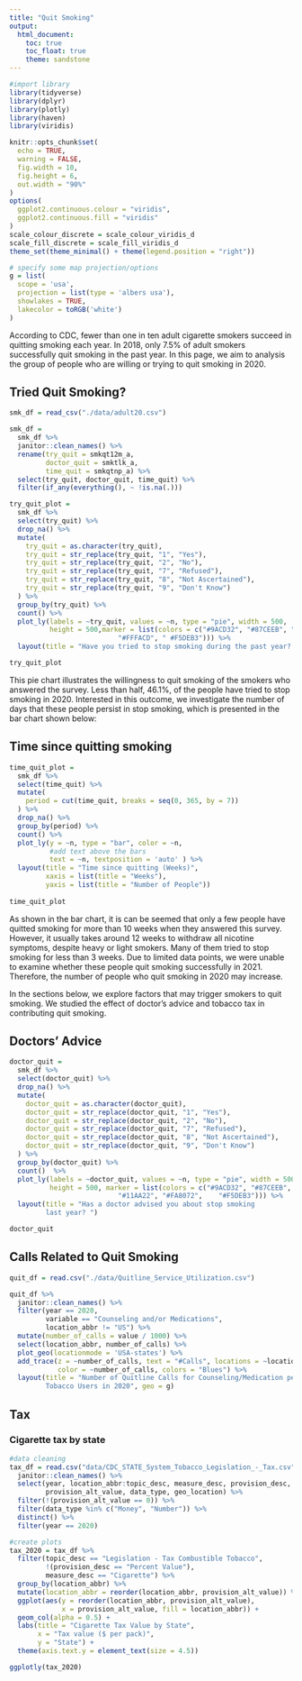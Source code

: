 ```yaml
---
title: "Quit Smoking"
output: 
  html_document:
    toc: true
    toc_float: true
    theme: sandstone
---
```


```r
#import library
library(tidyverse)
library(dplyr)
library(plotly)
library(haven)
library(viridis)

knitr::opts_chunk$set(
  echo = TRUE,
  warning = FALSE,
  fig.width = 10,
  fig.height = 6,
  out.width = "90%"
)
options(
  ggplot2.continuous.colour = "viridis",
  ggplot2.continuous.fill = "viridis"
)
scale_colour_discrete = scale_colour_viridis_d
scale_fill_discrete = scale_fill_viridis_d
theme_set(theme_minimal() + theme(legend.position = "right"))

# specify some map projection/options
g = list(
  scope = 'usa',
  projection = list(type = 'albers usa'),
  showlakes = TRUE,
  lakecolor = toRGB('white')
)
```


According to CDC, fewer than one in ten adult cigarette smokers succeed in quitting smoking each year. In 2018, only 7.5% of adult smokers successfully quit smoking in the past year. In this page, we aim to analysis the group of people who are willing or trying to quit smoking in 2020. 


## Tried Quit Smoking?
```r
smk_df = read_csv("./data/adult20.csv")

smk_df = 
  smk_df %>% 
  janitor::clean_names() %>% 
  rename(try_quit = smkqt12m_a, 
         doctor_quit = smktlk_a, 
         time_quit = smkqtnp_a) %>%
  select(try_quit, doctor_quit, time_quit) %>% 
  filter(if_any(everything(), ~ !is.na(.)))

try_quit_plot = 
  smk_df %>% 
  select(try_quit) %>% 
  drop_na() %>% 
  mutate(
    try_quit = as.character(try_quit),
    try_quit = str_replace(try_quit, "1", "Yes"),
    try_quit = str_replace(try_quit, "2", "No"),
    try_quit = str_replace(try_quit, "7", "Refused"),
    try_quit = str_replace(try_quit, "8", "Not Ascertained"),
    try_quit = str_replace(try_quit, "9", "Don't Know")
  ) %>% 
  group_by(try_quit) %>% 
  count() %>% 
  plot_ly(labels = ~try_quit, values = ~n, type = "pie", width = 500, 
          height = 500,marker = list(colors = c("#9ACD32", "#87CEEB", "#FA8072", 
                           "#FFFACD", "	#F5DEB3"))) %>% 
  layout(title = "Have you tried to stop smoking during the past year? ")

try_quit_plot
```

This pie chart illustrates the willingness to quit smoking of the smokers who answered the survey. Less than half, 46.1%, of the people have tried to stop smoking in 2020. Interested in this outcome, we investigate the number of days that these people persist in stop smoking, which is presented in the bar chart shown below:


## Time since quitting smoking
```r
time_quit_plot = 
  smk_df %>% 
  select(time_quit) %>% 
  mutate(
    period = cut(time_quit, breaks = seq(0, 365, by = 7))
  ) %>% 
  drop_na() %>% 
  group_by(period) %>% 
  count() %>% 
  plot_ly(y = ~n, type = "bar", color = ~n,
          #add text above the bars
          text = ~n, textposition = 'auto' ) %>% 
  layout(title = "Time since quitting (Weeks)", 
         xaxis = list(title = "Weeks"),
         yaxis = list(title = "Number of People"))
  
time_quit_plot
```

As shown in the bar chart, it is can be seemed that only a few people have quitted smoking for more than 10 weeks when they answered this survey. However, it usually takes around 12 weeks to withdraw all nicotine symptoms, despite heavy or light smokers. Many of them tried to stop smoking for less than 3 weeks. Due to limited data points, we were unable to examine whether these people quit smoking successfully in 2021. Therefore, the number of people who quit smoking in 2020 may increase.


In the sections below, we explore factors that may trigger smokers to quit smoking. We studied the effect of doctor’s advice and tobacco tax in contributing quit smoking. 


## Doctors' Advice
```r
doctor_quit = 
  smk_df %>% 
  select(doctor_quit) %>% 
  drop_na() %>% 
  mutate(
    doctor_quit = as.character(doctor_quit),
    doctor_quit = str_replace(doctor_quit, "1", "Yes"),
    doctor_quit = str_replace(doctor_quit, "2", "No"),
    doctor_quit = str_replace(doctor_quit, "7", "Refused"),
    doctor_quit = str_replace(doctor_quit, "8", "Not Ascertained"),
    doctor_quit = str_replace(doctor_quit, "9", "Don't Know")
  ) %>% 
  group_by(doctor_quit) %>% 
  count()  %>% 
  plot_ly(labels = ~doctor_quit, values = ~n, type = "pie", width = 500, 
          height = 500, marker = list(colors = c("#9ACD32", "#87CEEB", 
                           "#11AA22", "#FA8072",	"#F5DEB3"))) %>% 
  layout(title = "Has a doctor advised you about stop smoking 
         last year? ")

doctor_quit
```


## Calls Related to Quit Smoking
```r
quit_df = read.csv("./data/Quitline_Service_Utilization.csv") 

quit_df %>% 
  janitor::clean_names() %>% 
  filter(year == 2020,
         variable == "Counseling and/or Medications",
         location_abbr != "US") %>% 
  mutate(number_of_calls = value / 1000) %>% 
  select(location_abbr, number_of_calls) %>%
  plot_geo(locationmode = 'USA-states') %>% 
  add_trace(z = ~number_of_calls, text = "#Calls", locations = ~location_abbr,
            color = ~number_of_calls, colors = "Blues") %>% 
  layout(title = "Number of Quitline Calls for Counseling/Medication per 
         Tobacco Users in 2020", geo = g)
```

## Tax

### Cigarette tax by state
```r
#data cleaning
tax_df = read.csv("data/CDC_STATE_System_Tobacco_Legislation_-_Tax.csv") %>% 
  janitor::clean_names() %>% 
  select(year, location_abbr:topic_desc, measure_desc, provision_desc, 
         provision_alt_value, data_type, geo_location) %>% 
  filter(!(provision_alt_value == 0)) %>% 
  filter(data_type %in% c("Money", "Number")) %>% 
  distinct() %>% 
  filter(year == 2020)

#create plots
tax_2020 = tax_df %>% 
  filter(topic_desc == "Legislation - Tax Combustible Tobacco",
         !(provision_desc == "Percent Value"),
         measure_desc == "Cigarette") %>% 
  group_by(location_abbr) %>%
  mutate(location_abbr = reorder(location_abbr, provision_alt_value)) %>% 
  ggplot(aes(y = reorder(location_abbr, provision_alt_value), 
             x = provision_alt_value, fill = location_abbr)) + 
  geom_col(alpha = 0.5) +
  labs(title = "Cigarette Tax Value by State",
       x = "Tax value ($ per pack)",
       y = "State") +
  theme(axis.text.y = element_text(size = 4.5)) 

ggplotly(tax_2020)
```



